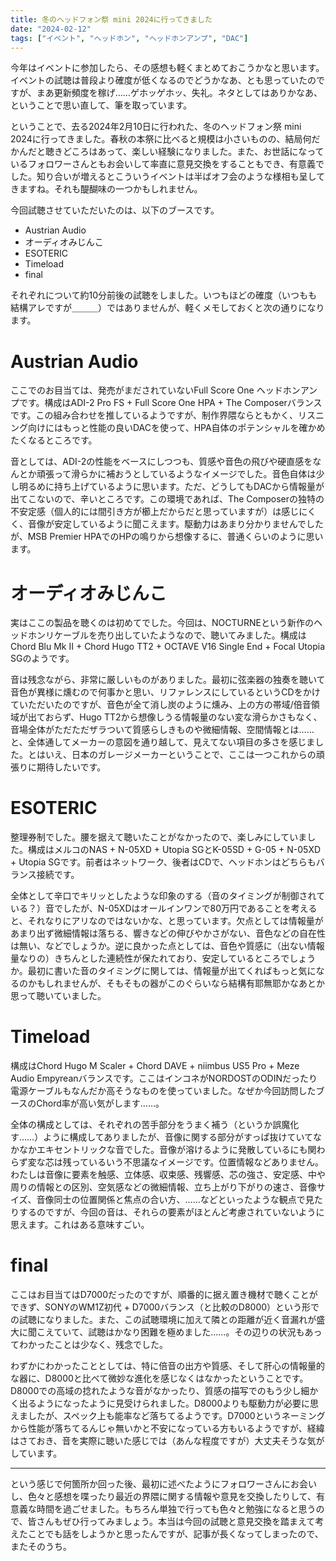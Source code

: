 ```yaml
---
title: 冬のヘッドフォン祭 mini 2024に行ってきました
date: "2024-02-12"
tags: ["イベント", "ヘッドホン", "ヘッドホンアンプ", "DAC"]
---
```


今年はイベントに参加したら、その感想も軽くまとめておこうかなと思います。イベントの試聴は普段より確度が低くなるのでどうかなあ、とも思っていたのですが、まあ更新頻度を稼げ……ゲホッゲホッ、失礼。ネタとしてはありかなあ、ということで思い直して、筆を取っています。

ということで、去る2024年2月10日に行われた、冬のヘッドフォン祭 mini 2024に行ってきました。春秋の本祭に比べると規模は小さいものの、結局何だかんだと聴きどころはあって、楽しい経験になりました。また、お世話になっているフォロワーさんともお会いして率直に意見交換をすることもでき、有意義でした。知り合いが増えるとこういうイベントは半ばオフ会のような様相も呈してきますね。それも醍醐味の一つかもしれません。

今回試聴させていただいたのは、以下のブースです。

- Austrian Audio
- オーディオみじんこ
- ESOTERIC
- Timeload
- final

それぞれについて約10分前後の試聴をしました。いつもほどの確度（いつもも結構アレですが＿＿＿）ではありませんが、軽くメモしておくと次の通りになります。

# Austrian Audio

ここでのお目当ては、発売がまだされていないFull Score One ヘッドホンアンプです。構成はADI-2 Pro FS + Full Score One HPA + The Composerバランスです。この組み合わせを推しているようですが、制作界隈ならともかく、リスニング向けにはもっと性能の良いDACを使って、HPA自体のポテンシャルを確かめたくなるところです。

音としては、ADI-2の性能をベースにしつつも、質感や音色の飛びや硬直感をなんとか頑張って滑らかに補おうとしているようなイメージでした。音色自体は少し明るめに持ち上げているように思います。ただ、どうしてもDACから情報量が出てこないので、辛いところです。この環境であれば、The Composerの独特の不安定感（個人的には間引き方が櫛上だからだと思っていますが）は感じにくく、音像が安定しているように聞こえます。駆動力はあまり分かりませんでしたが、MSB Premier HPAでのHPの鳴りから想像するに、普通くらいのように思います。

# オーディオみじんこ

実はここの製品を聴くのは初めてでした。今回は、NOCTURNEという新作のヘッドホンリケーブルを売り出していたようなので、聴いてみました。構成はChord Blu Mk II + Chord Hugo TT2 + OCTAVE V16 Single End + Focal Utopia SGのようです。

音は残念ながら、非常に厳しいものがありました。最初に弦楽器の独奏を聴いて音色が異様に燻むので何事かと思い、リファレンスにしているというCDをかけていただいたのですが、音色が全て消し炭のように燻み、上の方の帯域/倍音領域が出ておらず、Hugo TT2から想像しうる情報量のない変な滑らかさもなく、音場全体がただただザラついて質感らしきものや微細情報、空間情報とは……と、全体通してメーカーの意図を通り越して、見えてない項目の多さを感じました。とはいえ、日本のガレージメーカーということで、ここは一つこれからの頑張りに期待したいです。

# ESOTERIC

整理券制でした。腰を据えて聴いたことがなかったので、楽しみにしていました。構成はメルコのNAS + N-05XD + Utopia SGとK-05SD + G-05 + N-05XD + Utopia SGです。前者はネットワーク、後者はCDで、ヘッドホンはどちらもバランス接続です。

全体として辛口でキリッとしたような印象のする（音のタイミングが制御されている？）音でしたが、N-05XDはオールインワンで80万円であることを考えると、それなりにアリなのではないかな、と思っています。欠点としては情報量があまり出ず微細情報は落ちる、響きなどの伸びやかさがない、音色などの自在性は無い、などでしょうか。逆に良かった点としては、音色や質感に（出ない情報量なりの）きちんとした連続性が保たれており、安定しているところでしょうか。最初に書いた音のタイミングに関しては、情報量が出てくればもっと気になるのかもしれませんが、そもそもの器がこのぐらいなら結構有耶無耶かなあとか思って聴いていました。

# Timeload

構成はChord Hugo M Scaler + Chord DAVE + niimbus US5 Pro + Meze Audio Empyreanバランスです。ここはインコネがNORDOSTのODINだったり電源ケーブルもなんだか高そうなものを使っていました。なぜか今回訪問したブースのChord率が高い気がします……。

全体の構成としては、それぞれの苦手部分をうまく補う（というか誤魔化す……）ように構成してありましたが、音像に関する部分がすっぱ抜けていてなかなかエキセントリックな音でした。音像が溶けるように発散しているにも関わらず変な芯は残っているいう不思議なイメージです。位置情報などありません。わたしは音像に要素を触感、立体感、収束感、残響感、芯の強さ、安定感、中や周りの情報との区別、空気感などの微細情報、立ち上がり下がりの速さ、音像サイズ、音像同士の位置関係と焦点の合い方、……などといったような観点で見たりするのですが、今回の音は、それらの要素がほとんど考慮されていないように思えます。これはある意味すごい。

# final

ここはお目当てはD7000だったのですが、順番的に据え置き機材で聴くことができず、SONYのWM1Z初代 + D7000バランス（と比較のD8000）という形での試聴になりました。また、この試聴環境に加えて隣との距離が近く音漏れが盛大に聞こえていて、試聴はかなり困難を極めました……。その辺りの状況もあってわかったことは少なく、残念でした。

わずかにわかったこととしては、特に倍音の出方や質感、そして肝心の情報量的な器に、D8000と比べて微妙な進化を感じなくはなかったということです。D8000での高域の捻れたような音がなかったり、質感の描写でのもう少し細かく出るようになったように見受けられました。D8000よりも駆動力が必要に思えましたが、スペック上も能率など落ちてるようです。D7000というネーミングから性能が落ちてるんじゃ無いかと不安になっている方もいるようですが、経緯はさておき、音を実際に聴いた感じでは（あんな程度ですが）大丈夫そうな気がしています。

---

という感じで何箇所か回った後、最初に述べたようにフォロワーさんにお会いし、色々と感想を喋ったり最近の界隈に関する情報や意見を交換したりして、有意義な時間を過ごせました。もちろん単独で行っても色々と勉強になると思うので、皆さんもぜひ行ってみましょう。本当は今回の試聴と意見交換を踏まえて考えたことでも話をしようかと思ったんですが、記事が長くなってしまったので、またそのうち。
